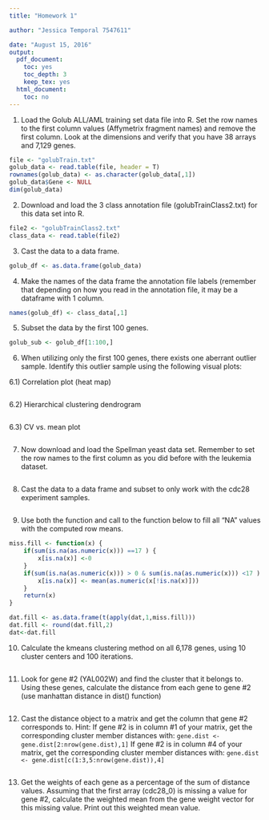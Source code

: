 ```yaml
---
title: "Homework 1"

author: "Jessica Temporal 7547611"

date: "August 15, 2016"
output:
  pdf_document:
    toc: yes
    toc_depth: 3
    keep_tex: yes
  html_document:
    toc: no
---
```

\newpage

1) Load the Golub ALL/AML training set data file into R. Set the row names to
the first column values (Affymetrix fragment names) and remove the first column.
Look at the dimensions and verify that you have 38 arrays and 7,129 genes.
```r
file <- "golubTrain.txt"
golub_data <- read.table(file, header = T)
rownames(golub_data) <- as.character(golub_data[,1])
golub_data$Gene <- NULL
dim(golub_data)
```

2) Download and load the 3 class annotation file (golubTrainClass2.txt) for this
data set into R.
```r
file2 <- "golubTrainClass2.txt"
class_data <- read.table(file2)
```

3) Cast the data to a data frame.
```r
golub_df <- as.data.frame(golub_data)
```

4) Make the names of the data frame the annotation file labels (remember that
depending on how you read in the annotation file, it may be a dataframe with 1
column.
```r
names(golub_df) <- class_data[,1]
```

5) Subset the data by the first 100 genes.
```r
golub_sub <- golub_df[1:100,]
```

6) When utilizing only the first 100 genes, there exists one aberrant outlier
sample. Identify this outlier sample using the following visual plots:

6.1) Correlation plot (heat map)
```r

```

6.2) Hierarchical clustering dendrogram
```r

```

6.3) CV vs. mean plot
```r

```

7) Now download and load the Spellman yeast data set.  Remember to set the row
names to the first column as you did before with the leukemia dataset.
```r

```

8) Cast the data to a data frame and subset to only work with the cdc28
experiment samples.
```r

```

9) Use both the function and call to the function below to fill all “NA” values
with the computed row means.
```r
miss.fill <- function(x) {
	if(sum(is.na(as.numeric(x))) ==17 ) {
		x[is.na(x)] <-0
	}
	if(sum(is.na(as.numeric(x))) > 0 & sum(is.na(as.numeric(x))) <17 ) {
        x[is.na(x)] <- mean(as.numeric(x[!is.na(x)]))
	}
	return(x)
}

dat.fill <- as.data.frame(t(apply(dat,1,miss.fill)))
dat.fill <- round(dat.fill,2)
dat<-dat.fill
```

10) Calculate the kmeans clustering method on all 6,178 genes, using 10 cluster
centers and 100 iterations.
```r

```

11) Look for gene #2 (YAL002W) and find the cluster that it belongs to.  Using
these genes, calculate the distance from each gene to gene #2 (use manhattan
distance in dist() function)
```r

```

12) Cast the distance object to a matrix and get the column that gene #2
corresponds to.  Hint: If gene #2 is in column #1 of your matrix, get the
corresponding cluster member distances with:
 `gene.dist <- gene.dist[2:nrow(gene.dist),1] `
If gene #2 is in column #4 of your matrix, get the corresponding cluster member
distances with:
 `gene.dist <- gene.dist[c(1:3,5:nrow(gene.dist)),4]`
```r

```

13) Get the weights of each gene as a percentage of the sum of distance values.
Assuming that the first array (cdc28_0) is missing a value for gene #2,
calculate the weighted mean from the gene weight vector for this missing value.
Print out this weighted mean value.
```r

```
